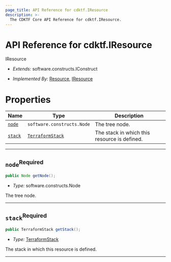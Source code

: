 ```yaml
---
page_title: API Reference for cdktf.IResource
description: >-
  The CDKTF Core API Reference for cdktf.IResource.
---
```


<!-- This file is generated through yarn generate-docs -->

# API Reference for cdktf.IResource

   IResource <a name="IResource" id="cdktf.IResource"></a>
  
  - *Extends:* software.constructs.IConstruct
  
  - *Implemented By:* <a href="#cdktf.Resource">Resource</a>, <a href="#cdktf.IResource">IResource</a>
  
  
  # Properties <a name="Properties" id="Properties"></a>
  
  | **Name** | **Type** | **Description** |
  | --- | --- | --- |
  | <code><a href="#cdktf.IResource.property.node">node</a></code> | <code>software.constructs.Node</code> | The tree node. |
  | <code><a href="#cdktf.IResource.property.stack">stack</a></code> | <code><a href="#cdktf.TerraformStack">TerraformStack</a></code> | The stack in which this resource is defined. |
  
  ---
  
  ## `node`<sup>Required</sup> <a name="node" id="cdktf.IResource.property.node"></a>
  
  ```java
  public Node getNode();
  ```
  
  - *Type:* software.constructs.Node
  
  The tree node.
  
  ---
  
  ## `stack`<sup>Required</sup> <a name="stack" id="cdktf.IResource.property.stack"></a>
  
  ```java
  public TerraformStack getStack();
  ```
  
  - *Type:* <a href="#cdktf.TerraformStack">TerraformStack</a>
  
  The stack in which this resource is defined.
  
  ---
  
